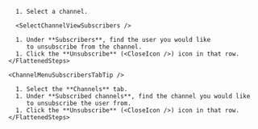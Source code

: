 


<DependsOnPermissions />

<Tabs>
  <TabItem label="Via channel settings">
    <FlattenedSteps>
      <NavigationSteps target="relative/channel/all" />

      1. Select a channel.

      <SelectChannelViewSubscribers />

      1. Under **Subscribers**, find the user you would like
         to unsubscribe from the channel.
      1. Click the **Unsubscribe** (<CloseIcon />) icon in that row.
    </FlattenedSteps>

    <ChannelMenuSubscribersTabTip />
  </TabItem>

  <TabItem label="Via user profile">
    <FlattenedSteps>
      <RightSidebarViewProfile />

      1. Select the **Channels** tab.
      1. Under **Subscribed channels**, find the channel you would like
         to unsubscribe the user from.
      1. Click the **Unsubscribe** (<CloseIcon />) icon in that row.
    </FlattenedSteps>
  </TabItem>
</Tabs>
